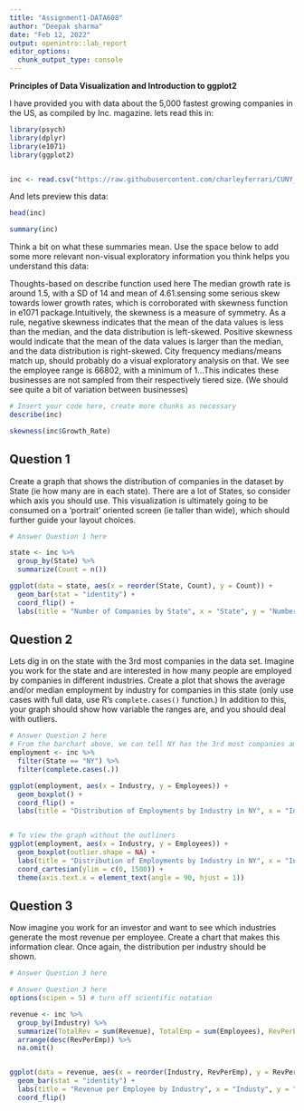 ---
title: "Assignment1-DATA608"
author: "Deepak sharma"
date: "Feb 12, 2022"
output: openintro::lab_report
editor_options: 
  chunk_output_type: console
---

**Principles of Data Visualization and Introduction to ggplot2**

I have provided you with data about the 5,000 fastest growing companies in the US, as compiled by Inc. magazine. lets read this in:

```{r}
library(psych)
library(dplyr)
library(e1071)  
library(ggplot2)


inc <- read.csv("https://raw.githubusercontent.com/charleyferrari/CUNY_DATA_608/master/module1/Data/inc5000_data.csv", header= TRUE)
```

And lets preview this data:

```{r}
head(inc)
```
```{r}
summary(inc)
```

Think a bit on what these summaries mean. Use the space below to add some more relevant non-visual exploratory information you think helps you understand this data:

Thoughts-based on describe function used here 
The median growth rate is around 1.5, with a SD of 14 and mean of 4.61.sensing some serious skew towards lower growth rates, which is corroborated with skewness function in e1071 package.Intuitively, the skewness is a measure of symmetry. As a rule, negative skewness indicates that the mean of the data values is less than the median, and the data distribution is left-skewed. Positive skewness would indicate that the mean of the data values is larger than the median, and the data distribution is right-skewed.
City frequency medians/means match up, should probably do a visual exploratory analysis on that.
We see the employee range is 66802, with a minimum of 1…This indicates these businesses are not sampled from their respectively tiered size. (We should see quite a bit of variation between businesses)

```{r}
# Insert your code here, create more chunks as necessary
describe(inc)

skewness(inc$Growth_Rate)

```

## Question 1

Create a graph that shows the distribution of companies in the dataset by State (ie how many are in each state). There are a lot of States, so consider which axis you should use. This visualization is ultimately going to be consumed on a 'portrait' oriented screen (ie taller than wide), which should further guide your layout choices.

```{r}
# Answer Question 1 here

state <- inc %>% 
  group_by(State) %>%
  summarize(Count = n())

ggplot(data = state, aes(x = reorder(State, Count), y = Count)) +
  geom_bar(stat = "identity") +
  coord_flip() +
  labs(title = "Number of Companies by State", x = "State", y = "Number of Companies")

```

## Question 2

Lets dig in on the state with the 3rd most companies in the data set. Imagine you work for the state and are interested in how many people are employed by companies in different industries. Create a plot that shows the average and/or median employment by industry for companies in this state (only use cases with full data, use R's `complete.cases()` function.) In addition to this, your graph should show how variable the ranges are, and you should deal with outliers.

```{r}
# Answer Question 2 here
# From the barchart above, we can tell NY has the 3rd most companies among the states
employment <- inc %>%
  filter(State == "NY") %>%
  filter(complete.cases(.))

ggplot(employment, aes(x = Industry, y = Employees)) +
  geom_boxplot() +
  coord_flip() +
  labs(title = "Distribution of Employments by Industry in NY", x = "Industry", y = "Number of Employees")


# To view the graph without the outliners
ggplot(employment, aes(x = Industry, y = Employees)) +
  geom_boxplot(outlier.shape = NA) +
  labs(title = "Distribution of Employments by Industry in NY", x = "Industry", y = "Number of Employees") +
  coord_cartesian(ylim = c(0, 1500)) +
  theme(axis.text.x = element_text(angle = 90, hjust = 1))

```

## Question 3

Now imagine you work for an investor and want to see which industries generate the most revenue per employee. Create a chart that makes this information clear. Once again, the distribution per industry should be shown.

```{r}
# Answer Question 3 here

# Answer Question 3 here
options(scipen = 5) # turn off scientific notation

revenue <- inc %>%
  group_by(Industry) %>%
  summarize(TotalRev = sum(Revenue), TotalEmp = sum(Employees), RevPerEmp = TotalRev/TotalEmp) %>%
  arrange(desc(RevPerEmp)) %>%
  na.omit()


ggplot(data = revenue, aes(x = reorder(Industry, RevPerEmp), y = RevPerEmp)) +
  geom_bar(stat = "identity") +
  labs(title = "Revenue per Employee by Industry", x = "Industy", y = "Revenue per Employee") +
  coord_flip()
```

